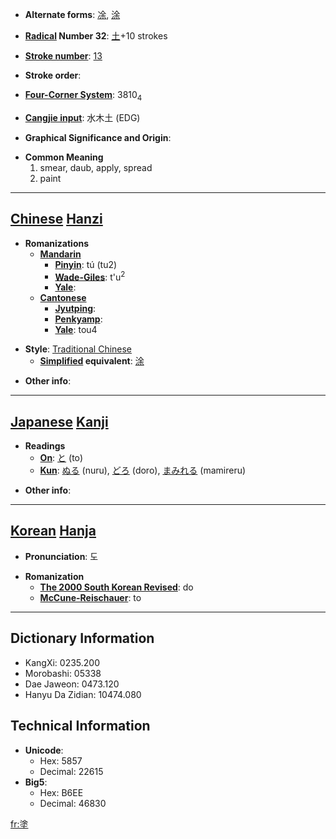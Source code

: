 * '''Alternate forms''': [[凃]], [[涂]]

* '''[[Wiktionary:Chinese radical index| Radical]] Number 32''': [[Wiktionary:Chinese radical index 土|土]]+10 strokes

* '''[[Wiktionary:Chinese total strokes index|Stroke number]]''': [[Wiktionary:Chinese total strokes index 13|13]]

* '''Stroke order''': 

* '''[[Wiktionary:Chinese four corner index|Four-Corner System]]''': 3810<sub>4</sub>

* '''[[Wiktionary:Chinese Cangjie index|Cangjie input]]''': 水木土 (EDG)

* '''Graphical Significance and Origin''': 

* '''Common Meaning'''
*#smear, daub, apply, spread
*# paint


----

== [[Chinese]] [[Hanzi]] ==

* '''Romanizations'''
** '''[[Mandarin]]'''
*** '''[[Pinyin]]''': tú (tu2)
*** '''[[Wade-Giles]]''': t'u<sup>2</sup>
*** '''[[Yale]]''': 
** '''[[Cantonese]]'''
*** '''[[Jyutping]]''':
*** '''[[Penkyamp]]''': 
*** '''[[Yale]]''': tou4

* '''Style''': [[Traditional Chinese]] 
** '''[[Simplified Chinese|Simplified]] equivalent''': [[涂]]

* '''Other info''': 

----

== [[Japanese]] [[Kanji]] ==

* '''Readings'''
** '''[[On]]''': [[と]] (to)
** '''[[Kun]]''': [[ぬる]] (nuru), [[どろ]] (doro), [[まみれる]] (mamireru)

* '''Other info''':  

----

== [[Korean]] [[Hanja]] ==

* '''Pronunciation''': 도

* '''Romanization'''
** '''[[The 2000 South Korean Revised Romanization|The 2000 South Korean Revised]]''': do
** '''[[McCune-Reischauer]]''': to

----

== Dictionary Information ==

* KangXi: 0235.200
* Morobashi: 05338
* Dae Jaweon: 0473.120
* Hanyu Da Zidian: 10474.080

== Technical Information ==

* '''Unicode''':
** Hex: 5857
** Decimal: 22615
* '''Big5''':
** Hex: B6EE
** Decimal: 46830

[[fr:塗]]